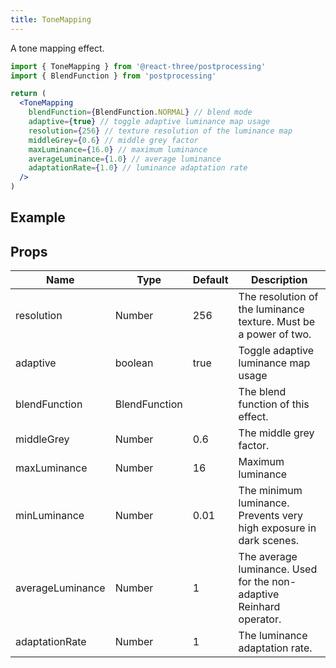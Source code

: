 ```yaml
---
title: ToneMapping
---
```


A tone mapping effect.

```jsx
import { ToneMapping } from '@react-three/postprocessing'
import { BlendFunction } from 'postprocessing'

return (
  <ToneMapping
    blendFunction={BlendFunction.NORMAL} // blend mode
    adaptive={true} // toggle adaptive luminance map usage
    resolution={256} // texture resolution of the luminance map
    middleGrey={0.6} // middle grey factor
    maxLuminance={16.0} // maximum luminance
    averageLuminance={1.0} // average luminance
    adaptationRate={1.0} // luminance adaptation rate
  />
)
```

## Example

<Codesandbox id="fjb06" />

## Props

| Name             | Type          | Default | Description                                                         |
| ---------------- | ------------- | ------- | ------------------------------------------------------------------- |
| resolution       | Number        | 256     | The resolution of the luminance texture. Must be a power of two.    |
| adaptive         | boolean       | true    | Toggle adaptive luminance map usage                                 |
| blendFunction    | BlendFunction |         | The blend function of this effect.                                  |
| middleGrey       | Number        | 0.6     | The middle grey factor.                                             |
| maxLuminance     | Number        | 16      | Maximum luminance                                                   |
| minLuminance     | Number        | 0.01    | The minimum luminance. Prevents very high exposure in dark scenes.  |
| averageLuminance | Number        | 1       | The average luminance. Used for the non-adaptive Reinhard operator. |
| adaptationRate   | Number        | 1       | The luminance adaptation rate.                                      |
